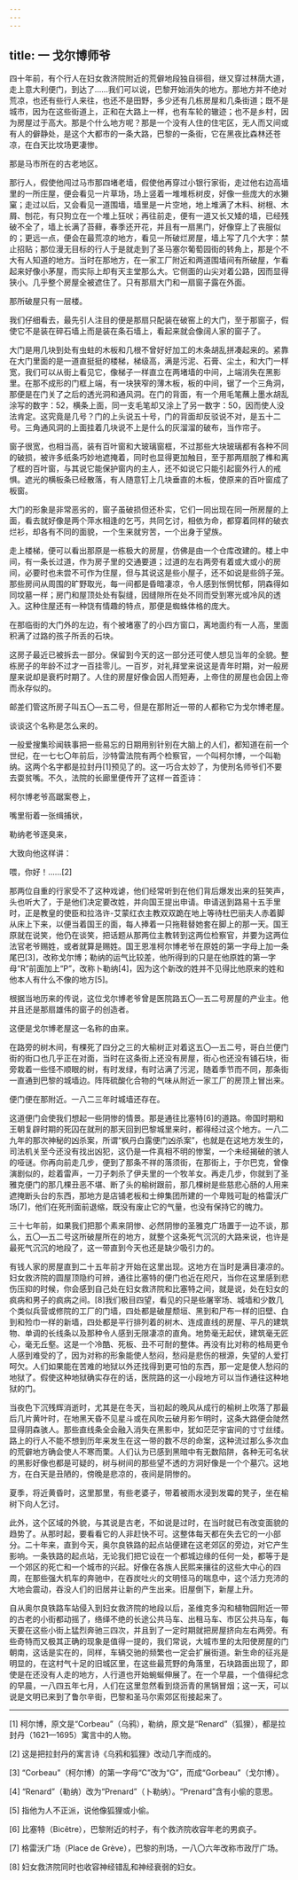 ```yaml
---
---
---
```

title: 一 戈尔博师爷
---




四十年前，有个行人在妇女救济院附近的荒僻地段独自徘徊，继又穿过林荫大道，走上意大利便门，到达了……我们可以说，巴黎开始消失的地方。那地方并不绝对荒凉，也还有些行人来往，也还不是田野，多少还有几栋房屋和几条街道；既不是城市，因为在这些街道上，正和在大路上一样，也有车轮的辙迹；也不是乡村，因为房屋过于高大。那是个什么地方呢？那是一个没有人住的住宅区，无人而又间或有人的僻静处，是这个大都市的一条大路，巴黎的一条街，它在黑夜比森林还苍凉，在白天比坟场更凄惨。

那是马市所在的古老地区。

那行人，假使他闯过马市那四堵老墙，假使他再穿过小银行家街，走过他右边高墙里的一所庄屋，便会看见一片草场，场上竖着一堆堆栎树皮，好像一些庞大的水獭窠；走过以后，又会看见一道围墙，墙里是一片空地，地上堆满了木料、树根、木屑、刨花，有只狗立在一个堆上狂吠；再往前走，便有一道又长又矮的墙，已经残破不全了，墙上长满了苔藓，春季还开花，并且有一扇黑门，好像穿上了丧服似的；更远一点，便会在最荒凉的地方，看见一所破烂房屋，墙上写了几个大字：禁止招贴；那位漫无目标的行人于是就走到了圣马塞尔葡萄园街的转角上，那是个不大有人知道的地方。当时在那地方，在一家工厂附近和两道围墙间有所破屋，乍看起来好像小茅屋，而实际上却有天主堂那么大。它侧面的山尖对着公路，因而显得狭小。几乎整个房屋全被遮住了。只有那扇大门和一扇窗子露在外面。

那所破屋只有一层楼。

我们仔细看去，最先引人注目的便是那扇只配装在破窑上的大门，至于那窗子，假使它不是装在碎石墙上而是装在条石墙上，看起来就会像阔人家的窗子了。

大门是用几块到处有虫蛀的木板和几根不曾好好加工的木条胡乱拼凑起来的。紧靠在大门里面的是一道直挺挺的楼梯，梯级高，满是污泥、石膏、尘土，和大门一样宽，我们可以从街上看见它，像梯子一样直立在两堵墙的中间，上端消失在黑影里。在那不成形的门框上端，有一块狭窄的薄木板，板的中间，锯了一个三角洞，那便是在门关了之后的透光洞和通风洞。在门的背面，有一个用毛笔蘸上墨水胡乱涂写的数字：52，横条上面，同一支毛笔却又涂上了另一数字：50，因而使人没法肯定。这究竟是几号？门的上头说五十号，门的背面却反驳说不对，是五十二号。三角通风洞的上面挂着几块说不上是什么的灰溜溜的破布，当作帘子。

窗子很宽，也相当高，装有百叶窗和大玻璃窗框，不过那些大块玻璃都有各种不同的破损，被许多纸条巧妙地遮掩着，同时也显得更加触目，至于那两扇脱了榫和离了框的百叶窗，与其说它能保护窗内的主人，还不如说它只能引起窗外行人的戒惧。遮光的横板条已经散落，有人随意钉上几块垂直的木板，使原来的百叶窗成了板窗。

大门的形象是非常恶劣的，窗子虽破损但还朴实，它们一同出现在同一所房屋的上面，看去就好像是两个萍水相逢的乞丐，共同乞讨，相依为命，都穿着同样的破衣烂衫，却各有不同的面貌，一个生来就穷苦，一个出身于望族。

走上楼梯，便可以看出那原是一栋极大的房屋，仿佛是由一个仓库改建的。楼上中间，有一条长过道，作为房子里的交通要道；过道的左右两旁有着或大或小的房间，必要时也未尝不可作为住屋，但与其说这是些小屋子，还不如说是些鸽子笼。那些房间从周围的旷野取光，每一间都是昏暗凄凉，令人感到怅惘忧郁，阴森得如同坟墓一样；房门和屋顶处处有裂缝，因缝隙所在处不同而受到寒光或冷风的透入。这种住屋还有一种饶有情趣的特点，那便是蜘蛛体格的庞大。

在那临街的大门外的左边，有个被堵塞了的小四方窗口，离地面约有一人高，里面积满了过路的孩子所丢的石块。

这房子最近已被拆去一部分。保留到今天的这一部分还可使人想见当年的全貌。整栋房子的年龄不过才一百挂零儿。一百岁，对礼拜堂来说这是青年时期，对一般房屋来说却是衰朽时期了。人住的房屋好像会因人而短寿，上帝住的房屋也会因上帝而永存似的。

邮差们管这所房子叫五〇—五二号，但是在那附近一带的人都称它为戈尔博老屋。

谈谈这个名称是怎么来的。

一般爱搜集珍闻轶事把一些易忘的日期用别针别在大脑上的人们，都知道在前一个世纪，在一七七〇年前后，沙特雷法院有两个检察官，一个叫柯尔博，一个叫勒纳。这两个名字都是拉封丹[1]预见了的。这一巧合太妙了，为使刑名师爷们不要去耍贫嘴。不久，法院的长廊里便传开了这样一首歪诗：

柯尔博老爷高踞案卷上，

嘴里衔着一张缉捕状，

勒纳老爷逐臭来，

大致向他这样讲：

喂，你好！……[2]

那两位自重的行家受不了这种戏谑，他们经常听到在他们背后爆发出来的狂笑声，头也听大了，于是他们决定要改姓，并向国王提出申请。申请送到路易十五手里时，正是教皇的使臣和拉洛许-艾蒙红衣主教双双跪在地上等待杜巴丽夫人赤着脚从床上下来，以便当着国王的面，每人捧着一只拖鞋替她套在脚上的那一天。国王原就在说笑，他仍在谈笑，把话题从那两位主教转到这两位检察官，并要为这两位法官老爷赐姓，或者就算是赐姓。国王恩准柯尔博老爷在原姓的第一字母上加一条尾巴[3]，改称戈尔博；勒纳的运气比较差，他所得到的只是在他原姓的第一字母“R”前面加上“P”，改称卜勒纳[4]，因为这个新改的姓并不见得比他原来的姓和他本人有什么不像的地方[5]。

根据当地历来的传说，这位戈尔博老爷曾是医院路五〇—五二号房屋的产业主。他并且还是那扇雄伟的窗子的创造者。

这便是戈尔博老屋这一名称的由来。

在路旁的树木间，有棵死了四分之三的大榆树正对着这五〇—五二号，哥白兰便门街的街口也几乎正在对面，当时在这条街上还没有房屋，街心也还没有铺石块，街旁栽着一些怪不顺眼的树，有时发绿，有时沾满了污泥，随着季节而不同，那条街一直通到巴黎的城墙边。阵阵硫酸化合物的气味从附近一家工厂的房顶上冒出来。

便门便在那附近。一八二三年时城墙还存在。

这道便门会使我们想起一些阴惨的情景。那是通往比塞特[6]的道路。帝国时期和王朝复辟时期的死囚在就刑的那天回到巴黎城里来时，都得经过这个地方。一八二九年的那次神秘的凶杀案，所谓“枫丹白露便门凶杀案”，也就是在这地方发生的，司法机关至今还没有找出凶犯，这仍是一件真相不明的惨案，一个未经揭破的骇人的哑谜。你再向前走几步，便到了那条不祥的落须街，在那街上，于尔巴克，曾像演剧似的，趁着雷声，一刀子刺杀了伊夫里的一个牧羊女。再走几步，你就到了圣雅克便门的那几棵丑恶不堪、断了头的榆树跟前，那几棵树是些慈悲心肠的人用来遮掩断头台的东西，那地方是店铺老板和士绅集团所建的一个卑贱可耻的格雷沃广场[7]，他们在死刑面前退缩，既没有废止它的气量，也没有保持它的魄力。

三十七年前，如果我们把那个素来阴惨、必然阴惨的圣雅克广场置于一边不谈，那么，五〇—五二号这所破屋所在的地方，就整个这条死气沉沉的大路来说，也许是最死气沉沉的地段了，这一带直到今天也还是缺少吸引力的。

有钱人家的房屋直到二十五年前才开始在这里出现。这地方在当时是满目凄凉的。妇女救济院的圆屋顶隐约可辨，通往比塞特的便门也近在咫尺，当你在这里感到悲伤压抑的时候，你会感到自己处在妇女救济院和比塞特之间，就是说，处在妇女的疯病和男子的疯病之间。[8]我们极目四望，看见的只是些屠宰场、城墙和少数几个类似兵营或修院的工厂的门墙，四处都是破屋颓垣、黑到和尸布一样的旧壁、白到和殓巾一样的新墙，四处都是平行排列着的树木、连成直线的房屋、平凡的建筑物、单调的长线条以及那种令人感到无限凄凉的直角。地势毫无起伏，建筑毫无匠心，毫无丘壑。这是一个冷酷、死板、丑不可耐的整体。再没有比对称的格局更令人感到难受的了，因为对称的形象能使人愁闷，愁闷是悲伤的根源，失望的人爱打呵欠。人们如果能在苦难的地狱以外还找得到更可怕的东西，那一定是使人愁闷的地狱了。假使这种地狱确实存在的话，医院路的这一小段地方可以当作通往这种地狱的门。

当夜色下沉残辉消逝时，尤其是在冬天，当初起的晚风从成行的榆树上吹落了那最后几片黄叶时，在地黑天昏不见星斗或在风吹云破月影乍明时，这条大路便会陡然显得阴森骇人。那些直线条全会融入消失在黑影中，犹如茫茫宇宙间的寸寸丝缕。路上的行人不能不想到历年来发生在这一带的数不尽的命案，这种流过那么多次血的荒僻地方确会使人不寒而栗。人们认为已感到黑暗中有无数陷阱，各种无可名状的黑影好像也都是可疑的，树与树间的那些望不透的方洞好像是一个个墓穴。这地方，在白天是丑陋的，傍晚是悲凉的，夜间是阴惨的。

夏季，将近黄昏时，这里那里，有些老婆子，带着被雨水浸到发霉的凳子，坐在榆树下向人乞讨。

此外，这个区域的外貌，与其说是古老，不如说是过时，在当时就已有改变面貌的趋势了。从那时起，要看看它的人非赶快不可。这整体每天都在失去它的一小部分。二十年来，直到今天，奥尔良铁路的起点站便建在这老郊区的旁边，对它产生影响。一条铁路的起点站，无论我们把它设在一个都城边缘的任何一处，都等于是一个郊区的死亡和一个城市的兴起。好像在各族人民熙来攘往的这些大中心的四周，在那些强大机车的奔驰中，在吞炭吐火的文明怪马的喘息中，这个活力充沛的大地会震动，吞没人们的旧居并让新的产生出来。旧屋倒下，新屋上升。

自从奥尔良铁路车站侵入到妇女救济院的地段以后，圣维克多沟和植物园附近一带的古老的小街都动摇了，络绎不绝的长途公共马车、出租马车、市区公共马车，每天要在这些小街上猛烈奔驰三四次，并且到了一定时期就把房屋挤向左右两旁。有些奇特而又极其正确的现象是值得一提的，我们常说，大城市里的太阳使房屋的门朝南，这话是实在的，同样，车辆交驰的频繁也一定会扩展街道。新生命的征兆是明显的，在这村气十足的旧城区里，在这些最荒野的角落里，石块路面出现了，即使是在还没有人走的地方，人行道也开始蜿蜒伸展了。在一个早晨，一个值得纪念的早晨，一八四五年七月，人们在这里忽然看到烧沥青的黑锅冒烟；这一天，可以说是文明已来到了鲁尔辛街，巴黎和圣马尔索郊区衔接起来了。



* * *



[1] 柯尔博，原文是“Corbeau”（乌鸦），勒纳，原文是“Renard”（狐狸），都是拉封丹（1621—1695）寓言中的人物。

[2] 这是把拉封丹的寓言诗《乌鸦和狐狸》改动几字而成的。

[3] “Corbeau”（柯尔博）的第一字母“C”改为“G”，而成“Gorbeau”（戈尔博）。

[4] “Renard”（勒纳）改为“Prenard”（卜勒纳）。“Prenard”含有小偷的意思。

[5] 指他为人不正派，说他像狐狸或小偷。

[6] 比塞特（Bicêtre），巴黎附近的村子，有个救济院收容年老的男疯子。

[7] 格雷沃广场（Place de Grève），巴黎的刑场，一八〇六年改称市政厅广场。

[8] 妇女救济院同时也收容神经错乱和神经衰弱的妇女。